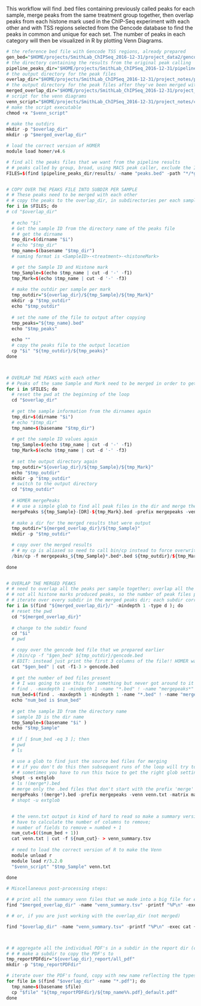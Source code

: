 

This workflow will find .bed files containing previously called peaks for each sample, merge peaks from the same treatment group together, then overlap peaks from each histone mark used in the ChIP-Seq experiment with each other and with TSS regions selected from the Gencode database to find the peaks in common and unique for each set. The number of peaks in each category will then be visualized in R by plotting Venn Diagrams.


```r
# the reference bed file with Gencode TSS regions, already prepared
gen_bed="$HOME/projects/SmithLab_ChIPSeq_2016-12-31/project_data2/gencode.v19.annotation_TSSd500_10kbp.bed"
# the directory containing the results from the original peak calling
pipeline_peaks_dir="$HOME/projects/SmithLab_ChIPSeq_2016-12-31/pipeline/peaks"
# the output directory for the peak files
overlap_dir="$HOME/projects/SmithLab_ChIPSeq_2016-12-31/project_notes/peak_overlap/peaks_per_sample_per_mark"
# the output directory for the peak files after they've been merged with themselves
merged_overlap_dir="$HOME/projects/SmithLab_ChIPSeq_2016-12-31/project_notes/peak_overlap/peaks_per_sample_per_mark_merged"
# script for the venn diagrams
venn_script="$HOME/projects/SmithLab_ChIPSeq_2016-12-31/project_notes/code/multi_peaks_Venn.R"
# make the script executable
chmod +x "$venn_script"

# make the outdirs
mkdir -p "$overlap_dir"
mkdir -p "$merged_overlap_dir"

# load the correct version of HOMER
module load homer/v4.6

# find all the peaks files that we want from the pipeline results
# # peaks called by group, broad, using MACS peak caller, exclude the Input samples and peaks for histone mark H3K9ME3
FILES=$(find $pipeline_peaks_dir/results/ -name "peaks.bed" -path "*/*group*broad*/*" ! -path "*/*INPUT/*" ! -path "*/*H3K9ME3/*")


# COPY OVER THE PEAKS FILE INTO SUBDIR PER SAMPLE
# # These peaks need to be merged with each other
# # copy the peaks to the overlap_dir, in subdirectories per each sample
for i in $FILES; do 
# cd "$overlap_dir"
  
  # echo "$i"
  # Get the sample ID from the directory name of the peaks file
  # # get the dirname
  tmp_dir=$(dirname "$i")
  # echo "$tmp_dir"
  tmp_name=$(basename "$tmp_dir")
  # naming format is <SampleID>-<treatment>-<histoneMark>

  # get the Sample ID and Histone mark
  tmp_Sample=$(echo $tmp_name | cut -d '-' -f1)
  tmp_Mark=$(echo $tmp_name | cut -d '-' -f3)
  
  # make the outdir per sample per mark
  tmp_outdir="${overlap_dir}/${tmp_Sample}/${tmp_Mark}"
  mkdir -p "$tmp_outdir"
  echo "$tmp_outdir"
  
  # set the name of the file to output after copying
  tmp_peaks="${tmp_name}.bed"
  echo "$tmp_peaks"
  
  echo ""
  # copy the peaks file to the output location
  cp "$i" "${tmp_outdir}/${tmp_peaks}"
done



# OVERLAP THE PEAKS with each other
# # Peaks of the same Sample and Mark need to be merged in order to get the peaks in common regardless of treatment
for i in $FILES; do 
  # reset the pwd at the beginning of the loop
  cd "$overlap_dir"
  
  # get the sample information from the dirnames again
  tmp_dir=$(dirname "$i")
  # echo "$tmp_dir"
  tmp_name=$(basename "$tmp_dir")
  
  # get the sample ID values again
  tmp_Sample=$(echo $tmp_name | cut -d '-' -f1)
  tmp_Mark=$(echo $tmp_name | cut -d '-' -f3)
  
  # set the output directory again
  tmp_outdir="${overlap_dir}/${tmp_Sample}/${tmp_Mark}"
  echo "$tmp_outdir"
  mkdir -p "$tmp_outdir"
  # switch to the output directory
  cd "$tmp_outdir"
  
  # HOMER mergePeaks
  # # use a simple glob to find all peak files in the dir and merge them, with output file prefix set as 'mergepeaks'
  mergePeaks ${tmp_Sample}-[DR]-${tmp_Mark}.bed -prefix mergepeaks -venn venn.txt -matrix matrix.txt
  
  # make a dir for the merged results that were output
  tmp_outdir="${merged_overlap_dir}/${tmp_Sample}"
  mkdir -p "$tmp_outdir"

  # copy over the merged results
  # # my cp is aliased so need to call bin/cp instead to force overwriting 
  /bin/cp -f mergepeaks_${tmp_Sample}*.bed*.bed ${tmp_outdir}/${tmp_Mark}.bed
  
done


# OVERLAP THE MERGED PEAKS
# # need to overlap all the peaks per sample together; overlap all the histone marks
# # not all histone marks produced peaks, so the number of peak files present will be variable!
# # iterate over every subdir in the merged peaks dir; each subdir corresponds to a sample, sample ID = subdir name
for i in $(find "${merged_overlap_dir}/" -mindepth 1 -type d ); do
  # reset the pwd
  cd "${merged_overlap_dir}"
  
  # change to the subdir found
  cd "$i"
  # pwd

  # copy over the gencode bed file that we prepared earlier
  # /bin/cp -f "$gen_bed" ${tmp_outdir}/gencode.bed
  # EDIT: instead just print the first 3 columns of the file!! HOMER was having warnings about duplicate names
  cat "$gen_bed" | cut -f1-3 > gencode.bed
  
  # get the number of bed files present
  # # I was going to use this for something but never got around to it
  # find . -maxdepth 1 -mindepth 1 -name "*.bed" ! -name "mergepeaks*" -exec basename {} \;
  num_bed=$(find . -maxdepth 1 -mindepth 1 -name "*.bed" ! -name "mergepeaks*" | wc -l)
  echo "num_bed is $num_bed"
  
  # get the sample ID from the directory name
  # sample ID is the dir name
  tmp_Sample=$(basename "$i" )
  echo "$tmp_Sample"
  
  # if [ $num_bed -eq 3 ]; then
  # pwd
  # ls

  # use a glob to find just the source bed files for merging
  # # if you don't do this then subsequent runs of the loop will try to merge the output of the last merge too
  # # sometimes you have to run this twice to get the right glob settings to work
  shopt -s extglob
  # ls !(merge*).bed
  # merge only the .bed files that don't start with the prefix 'merge' which is part of the output prefix
  mergePeaks !(merge*).bed -prefix mergepeaks -venn venn.txt -matrix matrix.txt
  # shopt -u extglob


  # the venn.txt output is kind of hard to read so make a summary version of it that excludes the first columns
  # have to calculate the number of columns to remove;
  # number of fields to remove = numbed + 1
  num_cut=$(($num_bed + 1))
  cat venn.txt | cut -f ${num_cut}- > venn_summary.tsv
  
  # need to load the correct version of R to make the Venn
  module unload r
  module load r/3.2.0
  "$venn_script" "$tmp_Sample" venn.txt
  
done

# Miscellaneous post-processing steps:

# # print all the summary venn files that we made into a big file for easier viewing
find "$merged_overlap_dir" -name "venn_summary.tsv" -printf "%P\n" -exec cat {} \; -exec echo "" \; > ${merged_overlap_dir}/all_venn_summary.txt

# # or, if you are just working with the overlap_dir (not merged) 

find "$overlap_dir" -name "venn_summary.tsv" -printf "%P\n" -exec cat {} \; -exec echo "" \; > ${overlap_dir}/all_venn_summary-default.txt



# # aggregate all the individual PDF's in a subdir in the report dir (created with AutoReportLite from my other repository)
# # # make a subdir to copy the PDF's to
tmp_reportPDFdir="${overlap_dir}_report/all_pdf"
mkdir -p "$tmp_reportPDFdir"

# iterate over the PDF's found, copy with new name reflecting the types of peaks overlapped
for file in $(find "$overlap_dir" -name "*.pdf"); do
  tmp_name=$(basename $file)
  cp "$file" "${tmp_reportPDFdir}/${tmp_name%%.pdf}_default.pdf"
done

```
